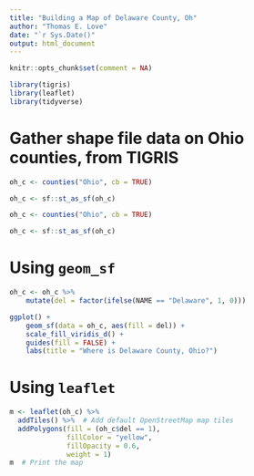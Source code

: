 ---
title: "Building a Map of Delaware County, Oh"
author: "Thomas E. Love"
date: "`r Sys.Date()"
output: html_document
---

```{r setup, include=FALSE}
knitr::opts_chunk$set(comment = NA)
```

```{r, message = FALSE}
library(tigris)
library(leaflet)
library(tidyverse)
```

# Gather shape file data on Ohio counties, from TIGRIS

```{r, eval = FALSE}
oh_c <- counties("Ohio", cb = TRUE)

oh_c <- sf::st_as_sf(oh_c)
```

```{r, include = FALSE, cache = TRUE, message = FALSE}
oh_c <- counties("Ohio", cb = TRUE)

oh_c <- sf::st_as_sf(oh_c)
```

# Using `geom_sf`

```{r}
oh_c <- oh_c %>%
    mutate(del = factor(ifelse(NAME == "Delaware", 1, 0)))

ggplot() +
    geom_sf(data = oh_c, aes(fill = del)) +
    scale_fill_viridis_d() +
    guides(fill = FALSE) +
    labs(title = "Where is Delaware County, Ohio?")
```

# Using `leaflet`

```{r, message = FALSE, warning = FALSE}
m <- leaflet(oh_c) %>%
  addTiles() %>%  # Add default OpenStreetMap map tiles
  addPolygons(fill = (oh_c$del == 1),
              fillColor = "yellow", 
              fillOpacity = 0.6,
              weight = 1)
m  # Print the map
```